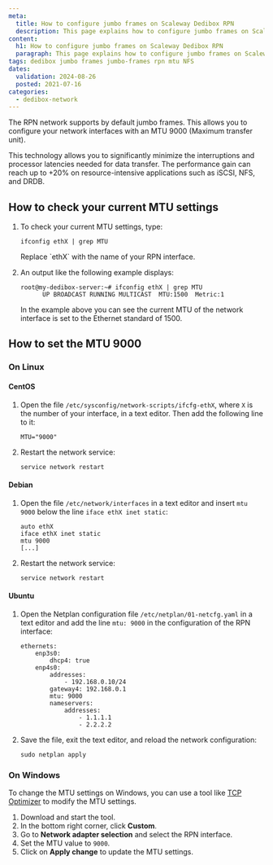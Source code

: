 ```yaml
---
meta:
  title: How to configure jumbo frames on Scaleway Dedibox RPN
  description: This page explains how to configure jumbo frames on Scaleway Dedibox RPN
content:
  h1: How to configure jumbo frames on Scaleway Dedibox RPN
  paragraph: This page explains how to configure jumbo frames on Scaleway Dedibox RPN
tags: dedibox jumbo frames jumbo-frames rpn mtu NFS
dates:
  validation: 2024-08-26
  posted: 2021-07-16
categories:
  - dedibox-network
---
```


The RPN network supports by default jumbo frames. This allows you to configure your network interfaces with an MTU 9000 (Maximum transfer unit).

This technology allows you to significantly minimize the interruptions and processor latencies needed for data transfer. The performance gain can reach up to +20% on resource-intensive applications such as iSCSI, NFS, and DRDB.

## How to check your current MTU settings

1. To check your current MTU settings, type:
    ```
    ifconfig ethX | grep MTU
    ```

    <Message type="tip">
      Replace `ethX` with the name of your RPN interface.
    </Message>
2. An output like the following example displays:
    ```
    root@my-dedibox-server:~# ifconfig ethX | grep MTU
          UP BROADCAST RUNNING MULTICAST  MTU:1500  Metric:1
    ```

    In the example above you can see the current MTU of the network interface is set to the Ethernet standard of 1500.


## How to set the MTU 9000

### On Linux

#### CentOS

1. Open the file `/etc/sysconfig/network-scripts/ifcfg-ethX`, where `X` is the number of your interface, in a text editor. Then add the following line to it:
    ```
    MTU="9000"
    ```
2. Restart the network service:
    ```
    service network restart
    ```

#### Debian

1. Open the file `/etc/network/interfaces` in a text editor and insert `mtu 9000` below the line `iface ethX inet static`:
    ```
    auto ethX
    iface ethX inet static
    mtu 9000
    [...]
    ```
2. Restart the network service:
    ```
    service network restart
    ```

#### Ubuntu

1. Open the Netplan configuration file `/etc/netplan/01-netcfg.yaml` in a text editor and add the line `mtu: 9000` in the configuration of the RPN interface:
    ```
    ethernets:
        enp3s0:
            dhcp4: true
        enp4s0:
            addresses:
                - 192.168.0.10/24
            gateway4: 192.168.0.1
            mtu: 9000
            nameservers:
                addresses:
                    - 1.1.1.1
                    - 2.2.2.2
    ```
2. Save the file, exit the text editor, and reload the network configuration:
    ```
    sudo netplan apply
    ```

### On Windows

To change the MTU settings on Windows, you can use a tool like [TCP Optimizer](http://www.clubic.com/telecharger-fiche305576-tcp-optimizer.html) to modify the MTU settings.

1. Download and start the tool.
2. In the bottom right corner, click **Custom**.
3. Go to **Network adapter selection** and select the RPN interface.
4. Set the MTU value to `9000`.
5. Click on **Apply change** to update the MTU settings.


